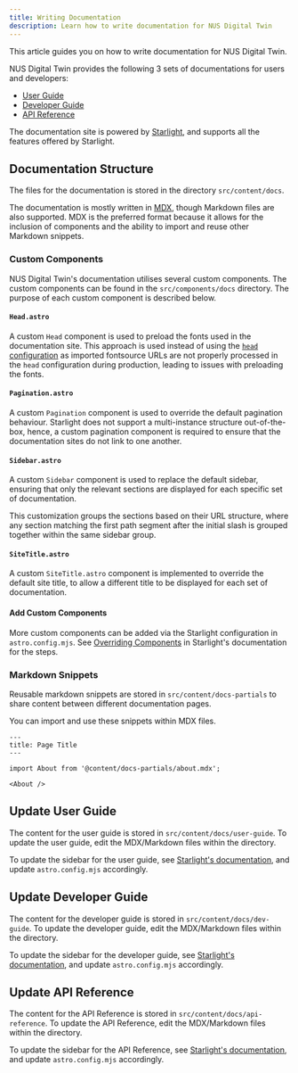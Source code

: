 ```yaml
---
title: Writing Documentation
description: Learn how to write documentation for NUS Digital Twin
---
```


This article guides you on how to write documentation for NUS Digital Twin.

NUS Digital Twin provides the following 3 sets of documentations for users and developers:

- [User Guide](/user-guide)
- [Developer Guide](/dev-guide)
- [API Reference](/api-reference)

The documentation site is powered by [Starlight](https://starlight.astro.build), and supports all the features offered by Starlight.

## Documentation Structure

The files for the documentation is stored in the directory `src/content/docs`.

The documentation is mostly written in [MDX](https://mdxjs.com/), though Markdown files are also supported. MDX is the preferred format because it allows for the inclusion of components and the ability to import and reuse other Markdown snippets.

### Custom Components

NUS Digital Twin's documentation utilises several custom components. The custom components can be found in the `src/components/docs` directory. The purpose of each custom component is described below.

#### `Head.astro`

A custom `Head` component is used to preload the fonts used in the documentation site. This approach is used instead of using the [`head` configuration](https://starlight.astro.build/reference/configuration/#head) as imported fontsource URLs are not properly processed in the `head` configuration during production, leading to issues with preloading the fonts.

#### `Pagination.astro`

A custom `Pagination` component is used to override the default pagination behaviour. Starlight does not support a multi-instance structure out-of-the-box, hence, a custom pagination component is required to ensure that the documentation sites do not link to one another.

#### `Sidebar.astro`

A custom `Sidebar` component is used to replace the default sidebar, ensuring that only the relevant sections are displayed for each specific set of documentation.

This customization groups the sections based on their URL structure, where any section matching the first path segment after the initial slash is grouped together within the same sidebar group.

#### `SiteTitle.astro`

A custom `SiteTitle.astro` component is implemented to override the default site title, to allow a different title to be displayed for each set of documentation.

#### Add Custom Components

More custom components can be added via the Starlight configuration in `astro.config.mjs`. See [Overriding Components](https://starlight.astro.build/guides/overriding-components/) in Starlight's documentation for the steps.

### Markdown Snippets

Reusable markdown snippets are stored in `src/content/docs-partials` to share content between different documentation pages.

You can import and use these snippets within MDX files.

```mdx
---
title: Page Title
---

import About from '@content/docs-partials/about.mdx';

<About />
```

## Update User Guide

The content for the user guide is stored in `src/content/docs/user-guide`. To update the user guide, edit the MDX/Markdown files within the directory.

To update the sidebar for the user guide, see [Starlight's documentation](https://starlight.astro.build/guides/sidebar/#add-links-and-link-groups), and update `astro.config.mjs` accordingly.

## Update Developer Guide

The content for the developer guide is stored in `src/content/docs/dev-guide`. To update the developer guide, edit the MDX/Markdown files within the directory.

To update the sidebar for the developer guide, see [Starlight's documentation](https://starlight.astro.build/guides/sidebar/#add-links-and-link-groups), and update `astro.config.mjs` accordingly.

## Update API Reference

The content for the API Reference is stored in `src/content/docs/api-reference`. To update the API Reference, edit the MDX/Markdown files within the directory.

To update the sidebar for the API Reference, see [Starlight's documentation](https://starlight.astro.build/guides/sidebar/#add-links-and-link-groups), and update `astro.config.mjs` accordingly.
